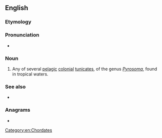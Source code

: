 ==English==
{{rfi|en}}
{{wikipedia}}
{{wikispecies|Pyrosoma}}

===Etymology===
{{rfelite|en}}

===Pronunciation===
* {{audio|en|En-us-ncalif-pyrosome.ogg|Audio (Northern California, US)}}

===Noun===
{{en-noun|s|pyrosoma}}

# Any of several [[pelagic]] [[colonial]] [[tunicate]]s, of the genus ''[[Pyrosoma]]'', found in tropical waters.

===See also===
* {{taxlink|Pyrostremma spinosum|species|noshow=1}}

===Anagrams===
* {{anagrams|en|a=emooprsy|Pomeroys}}

[[Category:en:Chordates]]